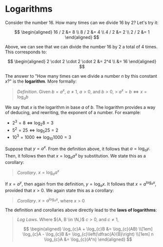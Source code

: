 # Logarithms

Consider the number 16. How many times can we divide 16 by 2? Let's try it:

$$
\begin{aligned}
	16 / 2 &= 8 \\
	8 / 2 &= 4 \\
	4 / 2 &= 2 \\
	2 / 2 &= 1
\end{aligned}
$$

Above, we can see that we can divide the number 16 by 2 a total of 4 times.
This corresponds to:

$$
\begin{aligned} 2 \cdot 2 \cdot 2 \cdot 2 &= 2^4 \\ &= 16 \end{aligned}
$$

The answer to "How many times can we divide a number ${n}$ by this constant
${x?}$" is the **logarithm**. More formally:

> _Definition_. Given ${b = a^x,}$ ${a \neq 1,}$ ${a > 0,}$ and
> ${b > 0,}$ > ${a^x = b \iff x = \log_{a}b}$

We say that ${x}$ is the logarithm in base ${a}$ of ${b.}$ The logarithm
provides a way of deducing, and rewriting, the exponent of a number. For
example:

- ${2^3 = 8 \iff \log_{2}8 = 3}$
- ${5^2 = 25 \iff \log_{5}25 = 2}$
- ${10^3 = 1000 \iff \log_{10}1000 = 3}$

Suppose that ${y = a^x.}$ From the definition above, it follows that
${a =
\log_{a}y.}$ Then, it follows then that ${x = \log_{a}a^x}$ by
substitution. We state this as a corollary:

> _Corollary_. ${x = \log_{a}a^x}$

If ${x = a^y,}$ then again from the definition, ${y = \log_{a}x.}$ It
follows that ${x = a^{\log_{a}x},}$ provided that ${x > 0.}$ We again state
this as a corollary:

> _Corollary_. ${x = a^{\log_{a}x},}$ where ${x > 0}$

The definition and corollaries above directly lead to the **laws of
logarithms**:

> _Log Laws_. Where ${A, B \in \N,}$ ${c > 0,}$ and ${c \neq 1,}$
>
> $$
> \begin{aligned} \log_{c}A + \log_{c}B &= \log_{c}(AB) \\[1em]
> \log_{c}A - \log_{c}B &= \log_{c}\left(\dfrac{A}{B}\right) \\[1em] n
> \log_{c}A &= \log_{c}(A^n) \end{aligned}
> $$
